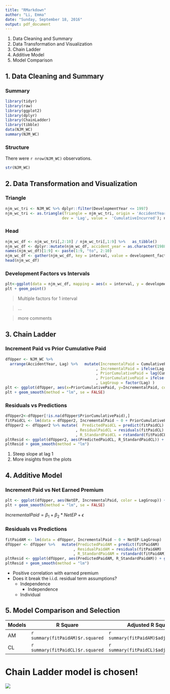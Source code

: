 ---
title: "RMarkdown"
author: "Li, Emma"
date: "Sunday, September 18, 2016"
output: pdf_document
---

1. Data Cleaning and Summary
2. Data Transformation and Visualization
3. Chain Ladder
4. Additive Model
5. Model Comparison

## 1. Data Cleaning and Summary
### Summary

```{r, message=FALSE,warning=TRUE, echo=FALSE}
library(tidyr)
library(raw)
library(ggplot2)
library(dplyr)
library(ChainLadder)
library(tibble)
data(NJM_WC)
summary(NJM_WC)
```

### Structure

There were `r nrow(NJM_WC)` observations.

```{r, message=FALSE,warning=TRUE, echo=FALSE}
str(NJM_WC)
```

## 2. Data Transformation and Visualization 
### Triangle

```{r, message=FALSE,warning=FALSE, echo=TRUE}
njm_wc_tri <- NJM_WC %>% dplyr::filter(DevelopmentYear <= 1997) 
njm_wc_tri <- as.triangle(Triangle = njm_wc_tri, origin = 'AccidentYear', 
                         dev = 'Lag', value =  'CumulativeIncurred'); njm_wc_tri[,1:8]
```

### Head

```{r, message=FALSE,warning=FALSE, echo=TRUE}
njm_wc_df <- njm_wc_tri[,2:10] / njm_wc_tri[,1:9] %>%   as_tibble()
njm_wc_df <- dplyr::mutate(njm_wc_df, accident_year = as.character(1988:1997))
names(njm_wc_df)[1:9] <- paste(1:9, "to", 2:10)
njm_wc_df <- gather(njm_wc_df, key = interval, value = development_factor, 1:9, na.rm = TRUE)
head(njm_wc_df)
```

### Development Factors vs Intervals

```{r, message=FALSE,warning=TRUE, echo=FALSE}
plt<-ggplot(data = njm_wc_df, mapping = aes(x = interval, y = development_factor, color = accident_year)) 
plt + geom_point()
```

> Multiple factors for 1 interval

> ...

> more comments

## 3. Chain Ladder 
### Increment Paid vs Prior Cumulative Paid

```{r, message=TRUE,warning=FALSE, echo=FALSE,fig.height=3.5,fig.width=3.5}
dfUpper <- NJM_WC %>%
  arrange(AccidentYear, Lag) %>%   mutate(IncrementalPaid = CumulativePaid - lag(CumulativePaid)
                                        , IncrementalPaid = ifelse(Lag == 1, CumulativePaid, IncrementalPaid)
                                        , PriorCumulativePaid = lag(CumulativePaid)
                                        , PriorCumulativePaid = ifelse(Lag == 1, NA, PriorCumulativePaid)
                                        , LagGroup = factor(Lag) )
plt <- ggplot(dfUpper, aes(x=PriorCumulativePaid, y=IncrementalPaid, color = LagGroup)) + geom_point()
plt + geom_smooth(method = "lm", se = FALSE)
```

### Residuals vs Predictions

```{r, message=FALSE,warning=TRUE, echo=FALSE,fig.height=3.5,fig.width=3.5}
dfUpper2<-dfUpper[!is.na(dfUpper$PriorCumulativePaid),]
fitPaidCL <- lm(data = dfUpper2, IncrementalPaid ~ 0 + PriorCumulativePaid:LagGroup)
dfUpper2 <- dfUpper2 %>% mutate(  PredictedPaidCL = predict(fitPaidCL)
                               , ResidualPaidCL = residuals(fitPaidCL)
                               , R_StandardPaidCL = rstandard(fitPaidCL)      )
pltResid <- ggplot(dfUpper2, aes(PredictedPaidCL, R_StandardPaidCL)) + geom_point()
pltResid + geom_smooth(method = "lm")
```

1. Steep slope at lag 1
2. More insights from the plots

## 4. Additive Model
### Increment Paid vs Net Earned Premium

```{r, message=TRUE,warning=FALSE, echo=FALSE,fig.height=3.3,fig.width=3.3}
plt <- ggplot(dfUpper, aes(NetEP, IncrementalPaid, color = LagGroup)) + geom_point()
plt + geom_smooth(method = "lm", se = FALSE)
```

$IncrementalPaid = \beta_{1}+\beta_{2}*NetEP+\epsilon$ 

### Residuals vs Predictions

```{r, message=FALSE,warning=TRUE, echo=FALSE,fig.height=3.3,fig.width=3.3}
fitPaidAM <- lm(data = dfUpper, IncrementalPaid ~ 0 + NetEP:LagGroup)
dfUpper <- dfUpper %>%   mutate(PredictedPaidAM = predict(fitPaidAM)
                              , ResidualPaidAM = residuals(fitPaidAM)
                              , R_StandardPaidAM = rstandard(fitPaidAM))
pltResid <- ggplot(dfUpper, aes(PredictedPaidAM, R_StandardPaidAM)) + geom_point()
pltResid + geom_smooth(method = "lm")
```

* Positive correlation with earned premium
* Does it break the i.i.d. residual term assumptions?
    + Independence
        + Independence
    + Individual

## 5. Model Comparison and Selection
Models|R Square                        |Adjusted R Square
------|--------------------------------|----------------------------------------
AM    |`r summary(fitPaidAM)$r.squared`|`r summary(fitPaidAM)$adj.r.squared`
CL    |`r summary(fitPaidCL)$r.squared`|`r summary(fitPaidCL)$adj.r.squared`

# Chain Ladder model is chosen!

![](CAS.png)
